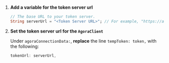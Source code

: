 <PlatformWrapper platform="flutter">

1. **Add a variable for the token server url**

    ```dart
    // The base URL to your token server.
    String serverUrl = "<Token Server URL>"; // For example, "https://agora-token-service-production-92ff.up.railway.app"
    ```

1. **Set the token server url for the `AgoraClient`**

    Under `agoraConnectionData:`, **replace** the line `tempToken: token,` with the following:

    ```dart
    tokenUrl: serverUrl,
    ```

</PlatformWrapper>
